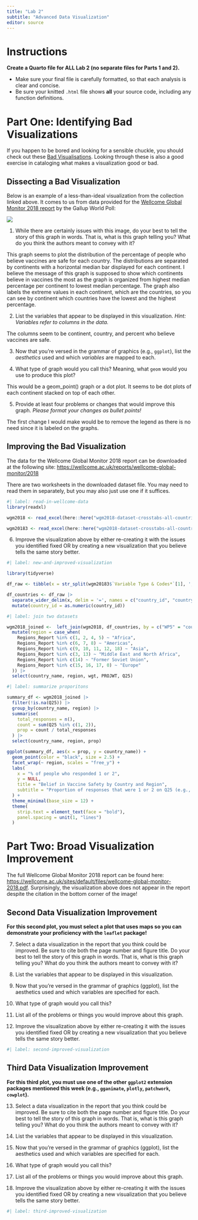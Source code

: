 ```yaml
---
title: "Lab 2"
subtitle: "Advanced Data Visualization"
editor: source
---
```


# Instructions

**Create a Quarto file for ALL Lab 2 (no separate files for Parts 1 and 2).**

- Make sure your final file is carefully formatted, so that each analysis is
clear and concise.
- Be sure your knitted `.html` file shows **all** your source code, including
any function definitions. 

# Part One: Identifying Bad Visualizations

If you happen to be bored and looking for a sensible chuckle, you should check
out these [Bad Visualisations](https://badvisualisations.tumblr.com/). Looking through these is also a good exercise in cataloging what makes a visualization
good or bad. 

## Dissecting a Bad Visualization

Below is an example of a less-than-ideal visualization from the collection
linked above. It comes to us from data provided for the [Wellcome Global Monitor 2018 report](https://wellcome.ac.uk/reports/wellcome-global-monitor/2018) by the 
Gallup World Poll:

![](images/bad-wellcome-graph.jpg)

1. While there are certainly issues with this image, do your best to tell the
story of this graph in words. That is, what is this graph telling you? What do
you think the authors meant to convey with it?

This graph seems to plot the distribution of the percentage of people who believe vaccines are safe for each country. The distributions are separated by continents with a horizontal median bar displayed for each continent. I believe the message of this graph is supposed to show which continents believe in vaccines the most as the graph is organized from highest median percentage per continent to lowest median percentage. The graph also labels the extreme values in each continent, which are the countries, so you can see by continent which countries have the lowest and the highest percentage. 

2. List the variables that appear to be displayed in this visualization. 
*Hint: Variables refer to columns in the data.*

The columns seem to be continent, country, and percent who believe vaccines are safe.

3. Now that you're versed in the grammar of graphics (e.g., `ggplot`), list the *aesthetics* used and which *variables* are mapped to each.



4. What type of graph would you call this? Meaning, what `geom` would you use
to produce this plot?

This would be a geom_point() graph or a dot plot. It seems to be dot plots of each continent stacked on top of each other.

5. Provide at least four problems or changes that would improve this graph. 
*Please format your changes as bullet points!*

The first change I would make would be to remove the legend as there is no need since it is labeled on the graphs. 

## Improving the Bad Visualization

The data for the Wellcome Global Monitor 2018 report can be downloaded at the following site: [https://wellcome.ac.uk/reports/wellcome-global-monitor/2018](https://wellcome.org/sites/default/files/wgm2018-dataset-crosstabs-all-countries.xlsx)

<!-- at the "Dataset and crosstabs for all countries" link on the right side of the page-->

There are two worksheets in the downloaded dataset file. You may need to read
them in separately, but you may also just use one if it suffices.

```r
#| label: read-in-wellcome-data
library(readxl)

wgm2018 <- read_excel(here::here("wgm2018-dataset-crosstabs-all-countries.xlsx"), sheet = 2)

wgm20183 <- read_excel(here::here("wgm2018-dataset-crosstabs-all-countries.xlsx"), sheet = 3)
```

6. Improve the visualization above by either re-creating it with the issues you
identified fixed OR by creating a new visualization that you believe tells the
same story better.

```r
#| label: new-and-improved-visualization

library(tidyverse)

df_raw <- tibble(x = str_split(wgm20183$`Variable Type & Codes*`[1], ',\\s')[[1]])

df_countries <- df_raw |>
  separate_wider_delim(x, delim = '=', names = c("country_id", "country_name")) |>
  mutate(country_id = as.numeric(country_id))
```

```r
#| label: join two datasets

wgm2018_joined <-  left_join(wgm2018, df_countries, by = c("WP5" = "country_id")) |>
  mutate(region = case_when(
    Regions_Report %in% c(1, 2, 4, 5) ~ "Africa",
    Regions_Report %in% c(6, 7, 8) ~ "Americas",
    Regions_Report %in% c(9, 10, 11, 12, 18) ~ "Asia",
    Regions_Report %in% c(3, 13) ~ "Middle East and North Africa",
    Regions_Report %in% c(14) ~ "Former Soviet Union",
    Regions_Report %in% c(15, 16, 17, 0) ~ "Europe"
  )) |>
  select(country_name, region, wgt, PROJWT, Q25)
```

```r
#| label: summarize proporitons

summary_df <- wgm2018_joined |>
  filter(!is.na(Q25)) |>
  group_by(country_name, region) |>
  summarise(
    total_responses = n(),
    count = sum(Q25 %in% c(1, 2)),
    prop = count / total_responses
  ) |>
  select(country_name, region, prop)
```

```r
ggplot(summary_df, aes(x = prop, y = country_name)) +
  geom_point(color = "black", size = 2.5) +
  facet_wrap(~ region, scales = "free_y") +
  labs(
    x = "% of people who responded 1 or 2",
    y = NULL,
    title = "Belief in Vaccine Safety by Country and Region",
    subtitle = "Proportion of responses that were 1 or 2 on Q25 (e.g., 'Strongly agree')"
  ) +
  theme_minimal(base_size = 12) +
  theme(
    strip.text = element_text(face = "bold"),
    panel.spacing = unit(1, "lines")
  )
```

# Part Two: Broad Visualization Improvement

The full Wellcome Global Monitor 2018 report can be found here: [https://wellcome.ac.uk/sites/default/files/wellcome-global-monitor-2018.pdf](https://wellcome.ac.uk/sites/default/files/wellcome-global-monitor-2018.pdf). 
Surprisingly, the visualization above does not appear in the report despite the
citation in the bottom corner of the image!

## Second Data Visualization Improvement

**For this second plot, you must select a plot that uses maps so you can demonstrate your proficiency with the `leaflet` package!**

7. Select a data visualization in the report that you think could be improved. 
Be sure to cite both the page number and figure title. Do your best to tell the
story of this graph in words. That is, what is this graph telling you? What do
you think the authors meant to convey with it?



8. List the variables that appear to be displayed in this visualization.



9. Now that you're versed in the grammar of graphics (ggplot), list the
aesthetics used and which variables are specified for each.



10. What type of graph would you call this?



11. List all of the problems or things you would improve about this graph.  

12. Improve the visualization above by either re-creating it with the issues you identified fixed OR by creating a new visualization that you believe tells the same story better.

```r
#| label: second-improved-visualization


```

## Third Data Visualization Improvement

**For this third plot, you must use one of the other `ggplot2` extension packages mentioned this week (e.g., `gganimate`, `plotly`, `patchwork`, `cowplot`).**
 
13. Select a data visualization in the report that you think could be improved. 
Be sure to cite both the page number and figure title. Do your best to tell the
story of this graph in words. That is, what is this graph telling you? What do
you think the authors meant to convey with it?



14. List the variables that appear to be displayed in this visualization.



15. Now that you're versed in the grammar of graphics (ggplot), list the
aesthetics used and which variables are specified for each.



16. What type of graph would you call this?



17. List all of the problems or things you would improve about this graph.  

18. Improve the visualization above by either re-creating it with the issues you identified fixed OR by creating a new visualization that you believe tells the same story better.

```r
#| label: third-improved-visualization


```
